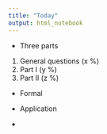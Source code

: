 ```yaml
---
title: "Today"
output: html_notebook
---
```



- Three parts
1. General questions (x %)
1. Part I (y %)
1. Part II (z %)
  - Formal
  - Application

- 
